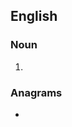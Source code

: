 ==English==

===Noun===
{{head|en|noun plural form}}

# {{plural of|outset|lang=en}}

===Anagrams===
* {{anagrams|en|Stoutes|setouts|sets out}}